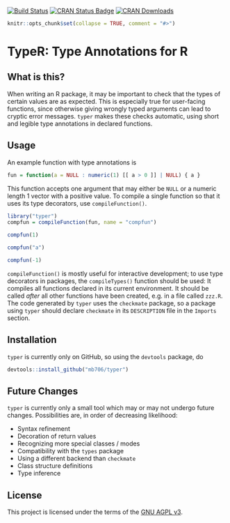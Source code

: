 [![Build Status](https://travis-ci.org/mb706/typer.svg?branch=master)](https://travis-ci.org/mb706/typer)
[![CRAN Status Badge](http://www.r-pkg.org/badges/version/typer)](https://CRAN.R-project.org/package=typer)
[![CRAN Downloads](http://cranlogs.r-pkg.org/badges/typer)](https://cran.rstudio.com/web/packages/typer/index.html)
```r
knitr::opts_chunk$set(collapse = TRUE, comment = "#>")
```

# TypeR: Type Annotations for R

## What is this?

When writing an R package, it may be important to check that the types of certain values are as expected. This is especially true for user-facing functions, since otherwise giving wrongly typed arguments can lead to cryptic error messages. `typer` makes these checks automatic, using short and legible type annotations in declared functions.

## Usage

An example function with type annotations is
```r
fun = function(a = NULL : numeric(1) [[ a > 0 ]] | NULL) { a }
```
This function accepts one argument that may either be `NULL` or a numeric length 1 vector with a positive value. To compile a single function so that it uses its type decorators, use `compileFunction()`.
```r
library("typer")
compfun = compileFunction(fun, name = "compfun")

compfun(1)

compfun("a")

compfun(-1)
```

`compileFunction()` is mostly useful for interactive development; to use type decorators in packages, the `compileTypes()` function should be used: It compiles all functions declared in its current environment. It should be called *after* all other functions have been created, e.g. in a file called `zzz.R`. The code generated by `typer` uses the `checkmate` package, so a package using `typer` should declare `checkmate` in its `DESCRIPTION` file in the `Imports` section.

## Installation

`typer` is currently only on GitHub, so using the `devtools` package, do
```r
devtools::install_github("mb706/typer")
```

## Future Changes

`typer` is currently only a small tool which may or may not undergo future changes. Possibilities are, in order of decreasing likelihood:

* Syntax refinement
* Decoration of return values
* Recognizing more special classes / modes
* Compatibility with the `types` package
* Using a different backend than `checkmate`
* Class structure definitions
* Type inference

## License

This project is licensed under the terms of the [GNU AGPL v3](https://www.gnu.org/licenses/agpl-3.0.html).
